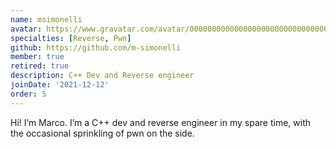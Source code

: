 ```yaml
---
name: msimonelli
avatar: https://www.gravatar.com/avatar/00000000000000000000000000000002?d=identicon&s=256
specialties: [Reverse, Pwn]
github: https://github.com/m-simonelli
member: true
retired: true
description: C++ Dev and Reverse engineer
joinDate: '2021-12-12'
order: 5
---
```


Hi! I’m Marco. I’m a C++ dev and reverse engineer in my spare time, with the occasional sprinkling of pwn on the side.
